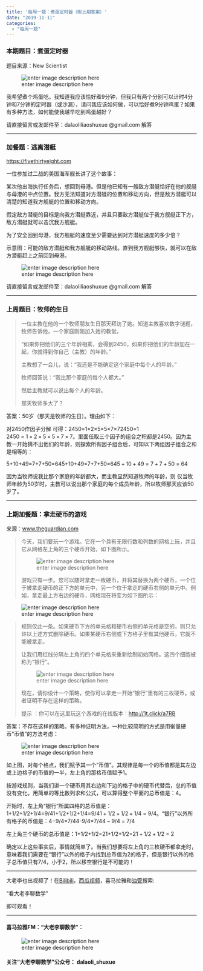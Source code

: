 ```yaml
---
title: '每周一题：煮蛋定时器（附上期答案）'
date: "2019-11-11"
categories:
  - "每周一题"
---
```


<h3 id="本期题目：煮蛋定时器">本期题目：煮蛋定时器</h3>

题目来源：New Scientist

![enter image description here](https://pcm.trplus.com.tw/650x650/sys-master/productImages/hc3/ha5/8982902046750/000000000016094654-gallery-01-20180108151806632.jpg)

我希望煮个鸡蛋吃。我知道我应该恰好煮9分钟，但我只有两个分别可以计时4分钟和7分钟的定时器（或沙漏），请问我应该如何做，可以恰好煮9分钟鸡蛋？如果有多种方法，如何能使我越早吃到鸡蛋越好？

请直接留言或发邮件至：dalaoliliaoshuxue @gmail.com 解答

<hr>

<h3 id="加餐题：逃离潜艇">加餐题：逃离潜艇</h3>

<a href="https://fivethirtyeight.com">https://fivethirtyeight.com</a>

一位参加过二战的美国海军舰长讲了这个故事：

某次他出海执行任务后，想回到母港。但是他已知有一艘敌方潜艇恰好在他的舰艇与母港的中点位置。我方无法知道对方潜艇的位置和移动方向，但是敌方潜艇可以清楚的知道我方舰艇的位置和移动方向。

假定敌方潜艇的目标是向我方潜艇靠近，并且只要敌方潜艇位于我方舰艇正下方，敌方潜艇就可以击沉我方舰艇。

为了安全回到母港，我方舰艇的速度至少需要达到对方潜艇速度的多少倍？

示意图：可能的敌方潜艇和我方舰艇的移动路线。直到我方舰艇够快，就可以在敌方潜艇赶上之前回到母港。

![enter image description here](https://fivethirtyeight.com/wp-content/uploads/2018/07/boat_submarine.gif)

请直接留言或发邮件至：dalaoliliaoshuxue @gmail.com 解答

<hr>

<h3 id="上周题目：牧师的生日">上周题目：牧师的生日</h3>

<blockquote>
一位主教在他的一个牧师朋友生日那天拜访了她。知道主教喜欢数字谜题，牧师告诉他，一个家庭刚刚加入她的教堂。

“如果你把他们的三个年龄相乘，会得到2450，如果你把他们的年龄加在一起，你就得到你自己（主教）的年龄。”

主教想了一会儿，说：“我还是不能确定这个家庭中每个人的年龄。”

牧师回答说：“我比那个家庭的每个人都大。”

然后主教就可以说出每个人的年龄。

那天牧师多大了？
</blockquote>

答案：50岁（那天是牧师的生日）。理由如下：

对2450作因子分解 可得：<span class="katex--inline"><span class="katex"><span class="katex-mathml">2450=1×2×5×5×7×72450=1 \times 2 \times 5 \times 5 \times 7 \times 7</span><span class="katex-html" aria-hidden="true"><span class="base"><span class="strut" style="height:.64444em;vertical-align:0;"></span><span class="mord">2</span><span class="mord">4</span><span class="mord">5</span><span class="mord">0</span><span class="mspace" style="margin-right:.277778em;"></span><span class="mrel">=</span><span class="mspace" style="margin-right:.277778em;"></span></span><span class="base"><span class="strut" style="height:.72777em;vertical-align:-.08333em;"></span><span class="mord">1</span><span class="mspace" style="margin-right:.222222em;"></span><span class="mbin">×</span><span class="mspace" style="margin-right:.222222em;"></span></span><span class="base"><span class="strut" style="height:.72777em;vertical-align:-.08333em;"></span><span class="mord">2</span><span class="mspace" style="margin-right:.222222em;"></span><span class="mbin">×</span><span class="mspace" style="margin-right:.222222em;"></span></span><span class="base"><span class="strut" style="height:.72777em;vertical-align:-.08333em;"></span><span class="mord">5</span><span class="mspace" style="margin-right:.222222em;"></span><span class="mbin">×</span><span class="mspace" style="margin-right:.222222em;"></span></span><span class="base"><span class="strut" style="height:.72777em;vertical-align:-.08333em;"></span><span class="mord">5</span><span class="mspace" style="margin-right:.222222em;"></span><span class="mbin">×</span><span class="mspace" style="margin-right:.222222em;"></span></span><span class="base"><span class="strut" style="height:.72777em;vertical-align:-.08333em;"></span><span class="mord">7</span><span class="mspace" style="margin-right:.222222em;"></span><span class="mbin">×</span><span class="mspace" style="margin-right:.222222em;"></span></span><span class="base"><span class="strut" style="height:.64444em;vertical-align:0;"></span><span class="mord">7</span></span></span></span></span>。里面任取三个因子的组合之积都是2450。因为主教一开始猜不出他们的年龄，则探索所有因子组合后，可知以下两组因子组合之和是相等的：

<span class="katex--inline"><span class="katex"><span class="katex-mathml">5+10+49=7+7+50=645+10+49=7+7+50=64</span><span class="katex-html" aria-hidden="true"><span class="base"><span class="strut" style="height:.72777em;vertical-align:-.08333em;"></span><span class="mord">5</span><span class="mspace" style="margin-right:.222222em;"></span><span class="mbin">+</span><span class="mspace" style="margin-right:.222222em;"></span></span><span class="base"><span class="strut" style="height:.72777em;vertical-align:-.08333em;"></span><span class="mord">1</span><span class="mord">0</span><span class="mspace" style="margin-right:.222222em;"></span><span class="mbin">+</span><span class="mspace" style="margin-right:.222222em;"></span></span><span class="base"><span class="strut" style="height:.64444em;vertical-align:0;"></span><span class="mord">4</span><span class="mord">9</span><span class="mspace" style="margin-right:.277778em;"></span><span class="mrel">=</span><span class="mspace" style="margin-right:.277778em;"></span></span><span class="base"><span class="strut" style="height:.72777em;vertical-align:-.08333em;"></span><span class="mord">7</span><span class="mspace" style="margin-right:.222222em;"></span><span class="mbin">+</span><span class="mspace" style="margin-right:.222222em;"></span></span><span class="base"><span class="strut" style="height:.72777em;vertical-align:-.08333em;"></span><span class="mord">7</span><span class="mspace" style="margin-right:.222222em;"></span><span class="mbin">+</span><span class="mspace" style="margin-right:.222222em;"></span></span><span class="base"><span class="strut" style="height:.64444em;vertical-align:0;"></span><span class="mord">5</span><span class="mord">0</span><span class="mspace" style="margin-right:.277778em;"></span><span class="mrel">=</span><span class="mspace" style="margin-right:.277778em;"></span></span><span class="base"><span class="strut" style="height:.64444em;vertical-align:0;"></span><span class="mord">6</span><span class="mord">4</span></span></span></span></span>

因为当牧师说我比那个家庭的年龄都大，而主教显然知道牧师的年龄，则 仅当牧师年龄为50岁时，主教可以说出那个家庭的每个成员年龄，所以牧师那天应该50岁了。

<hr>

<h3 id="上期加餐题：拿走硬币的游戏">上期加餐题：拿走硬币的游戏</h3>

来源：<a href="http://www.theguardian.com">www.theguardian.com</a>

<blockquote>
今天，我们要玩一个游戏。它在一个具有无限行数和列数的网格上玩，并且它从网格左上角的三个硬币开始，如下图所示。

![enter image description here](https://pic2.zhimg.com/80/v2-94f18ee77cc883b60c4632cda5c7d341_hd.jpg)

游戏只有一步。您可以随时拿走一枚硬币，并将其替换为两个硬币，一个位于被拿走硬币的正下方的单元中，另一个位于拿走的硬币右侧的单元中。例如，拿走最上方右边的硬币，网格现在将变为如下图所示：
</blockquote>

![enter image description here](https://pic3.zhimg.com/80/v2-fecfe4f45f73d7a92385d2c83773660a_hd.jpg)

<blockquote>
规则仅此一条。如果硬币下方的单元格和硬币右侧的单元格是空的，则只允许以上述方式删除硬币。如果某硬币右侧或下方格子里有其他硬币，它就不能被拿走。

让我们用红线分隔左上角的四个单元格来重新绘制初始网格。这四个细胞被称为“银行”。

![enter image description here](https://pic4.zhimg.com/80/v2-d4ad185f75081b332096f11d31bd4043_hd.jpg)

现在，请你设计一个策略，使你可以拿走一开始“银行”里有的三枚硬币。或者证明不存在这样的策略。

提示 ：你可以在这里玩这个游戏的在线版本：<a href="http://1t.click/a7RB">http://1t.click/a7RB</a>
</blockquote>

答案：不存在这样的策略。有多种证明方法，一种比较简明的方式是用衡量硬币“币值”的方法考虑：

![enter image description here](https://i.guim.co.uk/img/media/d67de2b0b92dd1d0db0ec4c143a5c88bc862345e/0_122_1728_1224/master/1728.jpg?width=620&quality=45&auto=format&fit=max&dpr=2&s=93c1a2496d67e530e71c7d35a85fd984)

如上图，对每个格点，我们赋予其一个“币值”。其规律是每一个的币值都是其左边或上边格子的币值的一半，左上角的那格币值赋予1。

按游戏规则，当我们讲一个硬币用其右边和下边的格子中的硬币代替后，总的币值没有变化。用简单的等比数列求和公式，可以算得整个平面的总币值是：4。

开始时，左上角“银行”所属四格的总币值是：<span class="katex--inline"><span class="katex"><span class="katex-mathml">1+1/2+1/2+1/4=9/41+1/2+1/2+1/4=9/4</span><span class="katex-html" aria-hidden="true"><span class="base"><span class="strut" style="height:.72777em;vertical-align:-.08333em;"></span><span class="mord">1</span><span class="mspace" style="margin-right:.222222em;"></span><span class="mbin">+</span><span class="mspace" style="margin-right:.222222em;"></span></span><span class="base"><span class="strut" style="height:1em;vertical-align:-.25em;"></span><span class="mord">1</span><span class="mord">/</span><span class="mord">2</span><span class="mspace" style="margin-right:.222222em;"></span><span class="mbin">+</span><span class="mspace" style="margin-right:.222222em;"></span></span><span class="base"><span class="strut" style="height:1em;vertical-align:-.25em;"></span><span class="mord">1</span><span class="mord">/</span><span class="mord">2</span><span class="mspace" style="margin-right:.222222em;"></span><span class="mbin">+</span><span class="mspace" style="margin-right:.222222em;"></span></span><span class="base"><span class="strut" style="height:1em;vertical-align:-.25em;"></span><span class="mord">1</span><span class="mord">/</span><span class="mord">4</span><span class="mspace" style="margin-right:.277778em;"></span><span class="mrel">=</span><span class="mspace" style="margin-right:.277778em;"></span></span><span class="base"><span class="strut" style="height:1em;vertical-align:-.25em;"></span><span class="mord">9</span><span class="mord">/</span><span class="mord">4</span></span></span></span></span>。“银行”以外所有格子的币值是：<span class="katex--inline"><span class="katex"><span class="katex-mathml">4−9/4=7/44-9/4=7/4</span><span class="katex-html" aria-hidden="true"><span class="base"><span class="strut" style="height:.72777em;vertical-align:-.08333em;"></span><span class="mord">4</span><span class="mspace" style="margin-right:.222222em;"></span><span class="mbin">−</span><span class="mspace" style="margin-right:.222222em;"></span></span><span class="base"><span class="strut" style="height:1em;vertical-align:-.25em;"></span><span class="mord">9</span><span class="mord">/</span><span class="mord">4</span><span class="mspace" style="margin-right:.277778em;"></span><span class="mrel">=</span><span class="mspace" style="margin-right:.277778em;"></span></span><span class="base"><span class="strut" style="height:1em;vertical-align:-.25em;"></span><span class="mord">7</span><span class="mord">/</span><span class="mord">4</span></span></span></span></span>

左上角三个硬币的总币值是：<span class="katex--inline"><span class="katex"><span class="katex-mathml">1+1/2+1/2=21+1/2+1/2=2</span><span class="katex-html" aria-hidden="true"><span class="base"><span class="strut" style="height:.72777em;vertical-align:-.08333em;"></span><span class="mord">1</span><span class="mspace" style="margin-right:.222222em;"></span><span class="mbin">+</span><span class="mspace" style="margin-right:.222222em;"></span></span><span class="base"><span class="strut" style="height:1em;vertical-align:-.25em;"></span><span class="mord">1</span><span class="mord">/</span><span class="mord">2</span><span class="mspace" style="margin-right:.222222em;"></span><span class="mbin">+</span><span class="mspace" style="margin-right:.222222em;"></span></span><span class="base"><span class="strut" style="height:1em;vertical-align:-.25em;"></span><span class="mord">1</span><span class="mord">/</span><span class="mord">2</span><span class="mspace" style="margin-right:.277778em;"></span><span class="mrel">=</span><span class="mspace" style="margin-right:.277778em;"></span></span><span class="base"><span class="strut" style="height:.64444em;vertical-align:0;"></span><span class="mord">2</span></span></span></span></span>

确定以上这些事实后，事情就简单了。当我们想要将左上角的三枚硬币都拿走时，意味着我们需要在“银行”以外的格子内找到总币值为2的格子，但是银行以外的格子总币值只有7/4，小于2，所以移空银行是不可能的！

<hr>

大老李也出视频了！在<a href="https://www.bilibili.com/video/av75154127#reply2098096534">Bilibili</a>，<a href="https://www.ixigua.com/i6757402315478532619/">西瓜视频</a>，喜马拉雅和<a href="https://www.youtube.com/channel/UCPG6CMULjrZ0Z-t68t3-R0g">油管</a>搜索:

“看大老李聊数学”

即可观看！

<hr>

<h4 id="喜马拉雅fm：大老李聊数学”：">喜马拉雅FM："大老李聊数学”：</h4>

![enter image description here](https://pic1.zhimg.com/80/v2-8d13d5180712a2921dbf634a4ab3ce78_hd.jpg)

<h4 id="关注“大老李聊数学”公众号：-dalaoli_shuxue">关注“大老李聊数学”公众号： dalaoli_shuxue</h4>